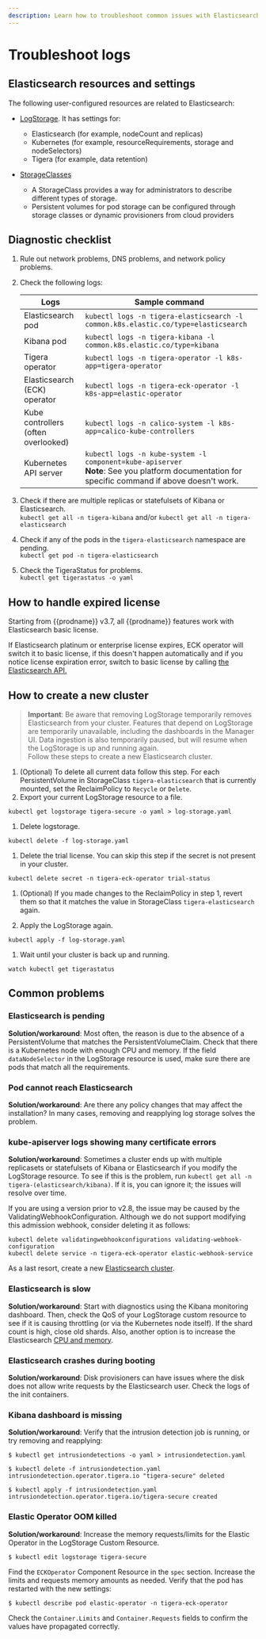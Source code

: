 ```yaml
---
description: Learn how to troubleshoot common issues with Elasticsearch.
---
```


# Troubleshoot logs

## Elasticsearch resources and settings

The following user-configured resources are related to Elasticsearch:

- [LogStorage](../../reference/installation/api.mdx#operator.tigera.io/v1.LogStorage). It has settings for:

  - Elasticsearch (for example, nodeCount and replicas)
  - Kubernetes (for example, resourceRequirements, storage and nodeSelectors)
  - Tigera (for example, data retention)

- [StorageClasses](/operations/logstorage/create-storage/)
  - A StorageClass provides a way for administrators to describe different types of storage.
  - Persistent volumes for pod storage can be configured through storage classes or dynamic provisioners from cloud providers

## Diagnostic checklist

1. Rule out network problems, DNS problems, and network policy problems.
1. Check the following logs:

   | Logs                                | Sample command                                                                                                                                      |
   | ----------------------------------- | --------------------------------------------------------------------------------------------------------------------------------------------------- |
   | Elasticsearch pod                   | `kubectl logs -n tigera-elasticsearch -l common.k8s.elastic.co/type=elasticsearch`                                                                  |
   | Kibana pod                          | `kubectl logs -n tigera-kibana -l common.k8s.elastic.co/type=kibana`                                                                                |
   | Tigera operator                     | `kubectl logs -n tigera-operator -l k8s-app=tigera-operator`                                                                                        |
   | Elasticsearch (ECK) operator        | `kubectl logs -n tigera-eck-operator -l k8s-app=elastic-operator`                                                                                   |
   | Kube controllers (often overlooked) | `kubectl logs -n calico-system -l k8s-app=calico-kube-controllers`                                                                                  |
   | Kubernetes API server               | `kubectl logs -n kube-system -l component=kube-apiserver`<br />**Note**: See you platform documentation for specific command if above doesn't work. |

1. Check if there are multiple replicas or statefulsets of Kibana or Elasticsearch.  
   `kubectl get all -n tigera-kibana` and/or `kubectl get all -n tigera-elasticsearch`
1. Check if any of the pods in the `tigera-elasticsearch` namespace are pending.  
   `kubectl get pod -n tigera-elasticsearch`
1. Check the TigeraStatus for problems.  
   `kubectl get tigerastatus -o yaml`

## How to handle expired license

Starting from {{prodname}} v3.7, all {{prodname}} features work with Elasticsearch basic license.

If Elasticsearch platinum or enterprise license expires, ECK operator will switch it to basic license, if this doesn't happen automatically and if you notice license expiration error, switch to basic license by calling [the Elasticsearch API.](https://www.elastic.co/guide/en/elasticsearch/reference/current/start-basic.html)

## How to create a new cluster

> **Important**: Be aware that removing LogStorage temporarily removes Elasticsearch from your cluster. Features that depend on LogStorage are temporarily unavailable, including the dashboards in the Manager UI. Data ingestion is also temporarily paused, but will resume when the LogStorage is up and running again.  
> Follow these steps to create a new Elasticsearch cluster.

1. (Optional) To delete all current data follow this step. For each PersistentVolume in StorageClass `tigera-elasticsearch` that is currently mounted, set the ReclaimPolicy to `Recycle` or `Delete`.
1. Export your current LogStorage resource to a file.

```batch
kubectl get logstorage tigera-secure -o yaml > log-storage.yaml
```

1. Delete logstorage.

```batch
kubectl delete -f log-storage.yaml
```

1. Delete the trial license. You can skip this step if the secret is not present in your cluster.

```batch
kubectl delete secret -n tigera-eck-operator trial-status
```

1. (Optional) If you made changes to the ReclaimPolicy in step 1, revert them so that it matches the value in StorageClass `tigera-elasticsearch` again.

1. Apply the LogStorage again.

```batch
kubectl apply -f log-storage.yaml
```

1. Wait until your cluster is back up and running.

```batch
watch kubectl get tigerastatus
```

## Common problems

### Elasticsearch is pending

**Solution/workaround**: Most often, the reason is due to the absence of a PersistentVolume that matches the PersistentVolumeClaim. Check that there is a Kubernetes node with enough CPU and memory. If the field `dataNodeSelector` in the LogStorage resource is used, make sure there are pods that match all the requirements.

### Pod cannot reach Elasticsearch

**Solution/workaround**: Are there any policy changes that may affect the installation? In many cases, removing and reapplying log storage solves the problem.

### kube-apiserver logs showing many certificate errors

**Solution/workaround**: Sometimes a cluster ends up with multiple replicasets or statefulsets of Kibana or Elasticsearch if you modify the LogStorage resource. To see if this is the problem, run `kubectl get all -n tigera-(elasticsearch/kibana)`. If it is, you can ignore it; the issues will resolve over time.

If you are using a version prior to v2.8, the issue may be caused by the ValidatingWebhookConfiguration. Although we do not support modifying this admission webhook, consider deleting it as follows:

```batch
kubectl delete validatingwebhookconfigurations validating-webhook-configuration
kubectl delete service -n tigera-eck-operator elastic-webhook-service
```

As a last resort, create a new [Elasticsearch cluster](#how-to-create-a-new-cluster).

### Elasticsearch is slow

**Solution/workaround**: Start with diagnostics using the Kibana monitoring dashboard. Then, check the QoS of your LogStorage custom resource to see if it is causing throttling (or via the Kubernetes node itself). If the shard count is high, close old shards. Also, another option is to increase the Elasticsearch [CPU and memory](../../reference/installation/api.mdx#operator.tigera.io/v1.LogStorageSpec).

### Elasticsearch crashes during booting

**Solution/workaround**: Disk provisioners can have issues where the disk does not allow write requests by the Elasticsearch user. Check the logs of the init containers.

### Kibana dashboard is missing

**Solution/workaround**: Verify that the intrusion detection job is running, or try removing and reapplying:

```
$ kubectl get intrusiondetections -o yaml > intrusiondetection.yaml

$ kubectl delete -f intrusiondetection.yaml
intrusiondetection.operator.tigera.io "tigera-secure" deleted

$ kubectl apply -f intrusiondetection.yaml
intrusiondetection.operator.tigera.io/tigera-secure created
```

### Elastic Operator OOM killed

**Solution/workaround**: Increase the memory requests/limits for the Elastic Operator in the LogStorage Custom Resource.

```
$ kubectl edit logstorage tigera-secure
```

Find the `ECKOperator` Component Resource in the `spec` section. Increase the limits and requests memory amounts as needed. Verify that the pod has restarted with the new settings:

```
$ kubectl describe pod elastic-operator -n tigera-eck-operator
```

Check the `Container.Limits` and `Container.Requests` fields to confirm the values have propagated correctly.

